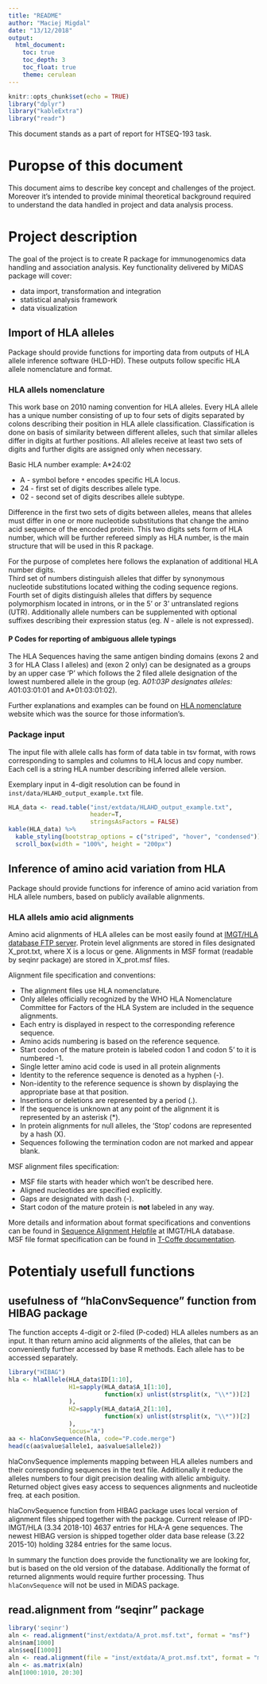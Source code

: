 ```yaml
---
title: "README"
author: "Maciej Migdal"
date: "13/12/2018"
output: 
  html_document:
    toc: true
    toc_depth: 3
    toc_float: true
    theme: cerulean
---
```


```r
knitr::opts_chunk$set(echo = TRUE)
library("dplyr")
library("kableExtra")
library("readr")
```
This document stands as a part of report for HTSEQ-193 task.

# Puropse of this document
This document aims to describe key concept and challenges of the project. 
Moreover it's intended to provide minimal theoretical background required to 
understand the data handled in project and data analysis process.

# Project description
The goal of the project is to create R package for immunogenomics data handling 
and association analysis. Key functionality delivered by MiDAS package will 
cover:

+ data import, transformation and integration
+ statistical analysis framework
+ data visualization

## Import of HLA alleles
Package should provide functions for importing data from outputs of HLA allele 
inference software (HLD-HD). These outputs follow specific HLA allele
nomenclature and format.

### HLA allels nomenclature
This work base on 2010 naming convention for HLA alleles.
Every HLA allele has a unique number consisting of up to four sets of digits 
separated by colons describing their position in HLA allele classification. 
Classification is done on basis of similarity between different alleles, such 
that similar alleles differ in digits at further positions. All alleles receive at 
least two sets of digits and further digits are assigned only when necessary.

Basic HLA number example: A*24:02

+ A - symbol before `*` encodes specific HLA locus.
+ 24 - first set of digits describes allele type.
+ 02 - second set of digits describes allele subtype.

Difference in the first two sets of digits between alleles, means that alleles 
must differ in one or more nucleotide substitutions that change the amino acid 
sequence of the encoded protein. This two digits sets form of HLA number, which 
will be further refereed simply as HLA number, is the main structure that will be 
used in this R package.

For the purpose of completes here follows the explanation of additional HLA 
number digits.  
Third set of numbers distinguish alleles that differ by synonymous nucleotide 
substitutions located withing the coding sequence regions. Fourth set of digits 
distinguish alleles that differs by sequence polymorphism located in introns, or 
in the 5' or 3' untranslated regions (UTR). Additionally allele numbers can be 
supplemented with optional suffixes describing their expression status (eg. *N* - 
allele is not expressed).

#### P Codes for reporting of ambiguous allele typings
The HLA Sequences having the same antigen binding domains (exons 2 and 3 for 
HLA Class I alleles) and (exon 2 only) can be designated as a groups by an upper
case 'P' which follows the 2 filed allele designation of the lowest numbered 
allele in the group (eg. A*01:03P designates alleles:
A*01:03:01:01 and 
A*01:03:01:02).

Further explanations and examples can be found on 
[HLA nomenclature](http://hla.alleles.org) website which was the source for 
those information's.

### Package input
The input file with allele calls has form of data table in tsv format, with rows 
corresponding to samples and columns to HLA locus and copy number. Each cell 
is a string HLA number describing inferred allele version.

Exemplary input in 4-digit resolution can be found in 
`inst/data/HLAHD_output_example.txt` file.

```r
HLA_data <- read.table("inst/extdata/HLAHD_output_example.txt",
                       header=T,
                       stringsAsFactors = FALSE)
kable(HLA_data) %>%
  kable_styling(bootstrap_options = c("striped", "hover", "condensed")) %>%
  scroll_box(width = "100%", height = "200px")
```

## Inference of amino acid variation from HLA
Package should provide functions for inference of amino acid variation from HLA 
allele numbers, based on publicly available alignments.

### HLA allels amio acid alignments
Amino acid alignments of HLA alleles can be most easily found at 
[IMGT/HLA database FTP server](ftp://ftp.ebi.ac.uk/pub/databases/ipd/imgt/hla/alignments/).
Protein level alignments are stored in files designated X_prot.txt, where X is a
locus or gene. Alignments in MSF format (readable by seqinr package) are stored
in X_prot.msf files.

Alignment file specification and conventions:

+ The alignment files use HLA nomenclature.
+ Only alleles officially recognized by the WHO HLA Nomenclature Committee for 
Factors of the HLA System are included in the sequence alignments.
+ Each entry is displayed in respect to the corresponding reference sequence.
+ Amino acids numbering is based on the reference sequence.
+ Start codon of the mature protein is labeled codon 1 and codon 5' to it is
numbered -1.
+ Single letter amino acid code is used in all protein alignments
+ Identity to the reference sequence is denoted as a hyphen (-).
+ Non-identity to the reference sequence is shown by displaying the appropriate
base at that position.
+ Insertions or deletions are represented by a period (.).
+ If the sequence is unknown at any point of the alignment it is represented by 
an asterisk (*).
+ In protein alignments for null alleles, the 'Stop' codons are represented by a
hash (X).
+ Sequences following the termination codon are not marked and appear blank.

MSF alignment files specification:

+ MSF file starts with header which won't be described here.
+ Aligned nucleotides are specified explicitly.
+ Gaps are designated with dash (-).
+ Start codon of the mature protein is **not** labeled in any way.

More details and information about format specifications and conventions can be
found in 
[Sequence Alignment Helpfile](ftp://ftp.ebi.ac.uk/pub/databases/ipd/imgt/hla/alignments/README.md) 
at IMGT/HLA database.  
MSF file format specification can be found in 
[T-Coffe documentation](http://www.tcoffee.org/Documentation/misc/Format%20Documentation.htm).

# Potentialy usefull functions

## usefulness of  "hlaConvSequence" function from HIBAG package
The function accepts 4-digit or 2-filed (P-coded) HLA alleles numbers as an 
input. It than return amino acid alignments of the alleles, that can be conveniently 
further accessed by base R methods. Each allele has to be accessed separately.

```r
library("HIBAG")
hla <- hlaAllele(HLA_data$ID[1:10], 
                 H1=sapply(HLA_data$A_1[1:10], 
                           function(x) unlist(strsplit(x, "\\*"))[2]
                 ),
                 H2=sapply(HLA_data$A_2[1:10],
                           function(x) unlist(strsplit(x, "\\*"))[2]
                 ),
                 locus="A")
aa <- hlaConvSequence(hla, code="P.code.merge")
head(c(aa$value$allele1, aa$value$allele2))
```
hlaConvSequence implements mapping between HLA alleles numbers and their 
corresponding sequences in the text file. Additionally it reduce the alleles 
numbers to four digit precision dealing with allelic ambiguity. Returned object 
gives easy access to sequences alignments and nucleotide freq. at each position. 

hlaConvSequence function from HIBAG package uses local version of alignment 
files shipped together with the package. Current release of IPD-IMGT/HLA 
(3.34 2018-10) 4637 entries for HLA-A gene sequences. The newest HIBAG version 
is shipped together older data base release (3.22 2015-10) holding 3284 entries
for the same locus.

In summary the function does provide the functionality we are looking for, but
is based on the old version of the database. Additionally the format of returned
alignments would require further processing. Thus `hlaConvSequence` will not be
used in MiDAS package.

## read.alignment from "seqinr" package
```r
library('seqinr')
aln <- read.alignment("inst/extdata/A_prot.msf.txt", format = "msf")
aln$nam[1000]
aln$seq[[1000]]
aln <- read.alignment(file = "inst/extdata/A_prot.msf.txt", format = "msf")
aln <- as.matrix(aln)
aln[1000:1010, 20:30]
```
